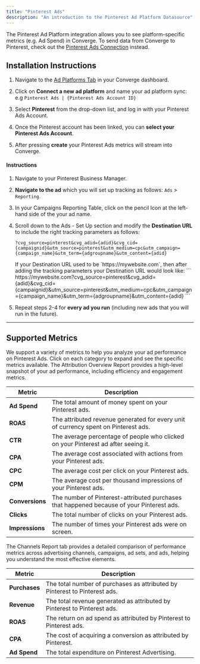 ```yaml
---
title: "Pinterest Ads"
description: "An introduction to the Pinterest Ad Platform Datasource"
---
```


<Note> The Pinterest Ad Platform integration allows you to see platform-specific metrics (e.g. Ad Spend) in Converge. 
To send data from Converge to Pinterest, check out the [Pinterest Ads Connection](/connections/integrations/pinterest) instead.</Note>

## Installation Instructions

<AccordionGroup >
<Accordion icon="list" title="Installation Instructions">

1. Navigate to the [Ad Platforms Tab](https://app.runconverge.com/-/ad-platforms) in your Converge dashboard.

2. Click on **Connect a new ad platform** and name your ad platform sync: e.g `Pinterest Ads | {Pinterest Ads Account ID}`

3. Select **Pinterest** from the drop-down list, and log in with your Pinterest Ads Account.

4. Once the Pinterest account has been linked, you can **select your Pinterest Ads Account**. 

5. After pressing **create** your Pinterest Ads metrics will stream into Converge.

</Accordion>

<Accordion icon="crosshairs" title="Set up your UTM Tracking Parameters">

#### Instructions 

1. Navigate to your Pinterest Business Manager.

2. **Navigate to the ad** which you will set up tracking as follows: `Ads` > `Reporting`.

3. In your Campaigns Reporting Table, click on the pencil Icon at the left-hand side of the your ad name.

4. Scroll down to the Ads - Set Up section and modify the **Destination URL** to include the right tracking parameters as follows:
   ```
   ?cvg_source=pinterest&cvg_adid={adid}&cvg_cid={campaignid}&utm_source=pinterest&utm_medium=cpc&utm_campaign={campaign_name}&utm_term={adgroupname}&utm_content={adid}
   ```
   <Accordion title="Example">
    If your Destination URL used to be `https://mywebsite.com`, then after adding the tracking parameters your Destination URL would look like:
    ```
    https://mywebsite.com?cvg_source=pinterest&cvg_adid={adid}&cvg_cid={campaignid}&utm_source=pinterest&utm_medium=cpc&utm_campaign={campaign_name}&utm_term={adgroupname}&utm_content={adid}
    ```
   </Accordion>
5. Repeat steps 2-4 for **every ad you run** (including new ads that you will run in the future).


</Accordion>
</AccordionGroup> 

---

## Supported Metrics

We support a variety of metrics to help you analyze your ad performance on Pinterest Ads. Click on each category to expand and see the specific metrics available.
<AccordionGroup>
<Accordion icon="chart-column" title="Overview Report">
The Attribution Overview Report provides a high-level snapshot of your ad performance, including efficiency and engagement metrics.

| Metric          | Description                                                                               |
| --------------- | ----------------------------------------------------------------------------------------- |
| **Ad Spend**    | The total amount of money spent on your Pinterest ads.                                    |
| **ROAS**        | The attributed revenue generated for every unit of currency spent on Pinterest ads.       |
| **CTR**         | The average percentage of people who clicked on your Pinterest ad after seeing it.        |
| **CPA**         | The average cost associated with actions from your Pinterest ads.                         |
| **CPC**         | The average cost per click on your Pinterest ads.                                         |
| **CPM**         | The average cost per thousand impressions of your Pinterest ads.                          |
| **Conversions** | The number of Pinterest-attributed purchases that happened because of your Pinterest ads. |
| **Clicks**      | The total number of clicks on your Pinterest ads.                                         |
| **Impressions** | The number of times your Pinterest ads were on screen.                                    |

</Accordion>

<Accordion icon="network-wired" title="Channels Report">
The Channels Report tab provides a detailed comparison of performance metrics across advertising channels, campaigns, ad sets, and ads, helping you understand the most effective elements.

| Metric        | Description                                                                |
| ------------- | -------------------------------------------------------------------------- |
| **Purchases** | The total number of purchases as attributed by Pinterest to Pinterest ads. |
| **Revenue**   | The total revenue generated as attributed by Pinterest to Pinterest ads.   |
| **ROAS**      | The return on ad spend as attributed by Pinterest to Pinterest ads.        |
| **CPA**       | The cost of acquiring a conversion as attributed by Pinterest.             |
| **Ad Spend**  | The total expenditure on Pinterest Advertising.                            |

</Accordion>
</AccordionGroup>